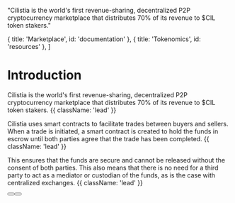 
  "Cilistia is the world's first revenue-sharing, decentralized P2P cryptocurrency marketplace that distributes 70% of its revenue to $CIL token stakers."

  { title: 'Marketplace', id: 'documentation' },
  { title: 'Tokenomics', id: 'resources' },
]

<HeroPattern />

# Introduction

Cilistia is the world's first revenue-sharing, decentralized P2P cryptocurrency marketplace that distributes 70% of its revenue to $CIL token stakers. {{ className: 'lead' }}

Cilistia uses smart contracts to facilitate trades between buyers and sellers. When a trade is initiated, a smart contract is created to hold the funds in escrow until both parties agree that the trade has been completed. {{ className: 'lead' }}

This ensures that the funds are secure and cannot be released without the consent of both parties. This also means that there is no need for a third party to act as a mediator or custodian of the funds, as is the case with centralized exchanges. {{ className: 'lead' }}

<div className="not-prose mb-16 mt-6 flex gap-3">
  <Button href="/buyerprotection" arrow="right" children="Buyer Protection" />
  <Button
    href="/cil"
    variant="outline"
    arrow="right"
    children="CIL Tokenomics"
  />
</div>

<Documentation />

<Resources />
